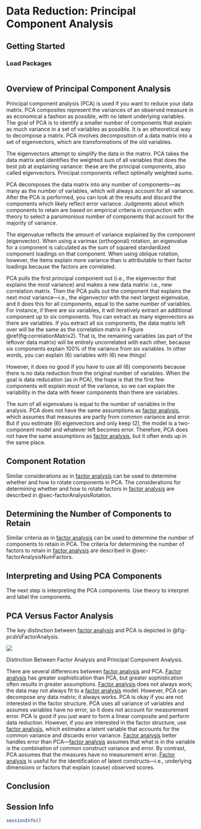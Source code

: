 # Data Reduction: Principal Component Analysis {#sec-pca}

## Getting Started {#sec-pcaGettingStarted}

### Load Packages {#sec-pcaLoadPackages}

```r

```

## Overview of Principal Component Analysis {#sec-pcaOverview}

Principal component analysis (PCA) is used if you want to reduce your data matrix.\index{principal component analysis}
PCA composites represent the variances of an observed measure in as economical a fashion as possible, with no latent underlying variables.\index{principal component analysis}
The goal of PCA is to identify a smaller number of components that explain as much variance in a set of variables as possible.\index{principal component analysis}\index{data!reduction}
It is an atheoretical way to decompose a matrix.\index{principal component analysis}
PCA involves decomposition of a data matrix into a set of eigenvectors, which are transformations of the old variables.\index{principal component analysis}\index{eigenvector}

The eigenvectors attempt to simplify the data in the matrix.\index{parsimony}\index{principal component analysis}\index{eigenvector}
PCA takes the data matrix and identifies the weighted sum of all variables that does the best job at explaining variance: these are the principal components, also called eigenvectors.\index{principal component analysis}\index{eigenvector}
Principal components reflect optimally weighted sums.\index{principal component analysis}

PCA decomposes the data matrix into any number of components—as many as the number of variables, which will always account for all variance.\index{principal component analysis}
After the PCA is performed, you can look at the results and discard the components which likely reflect error variance.\index{principal component analysis}
Judgments about which components to retain are based on empirical criteria in conjunction with theory to select a parsimonious number of components that account for the majority of variance.\index{principal component analysis}

The eigenvalue reflects the amount of variance explained by the component (eigenvector).\index{principal component analysis}\index{eigenvalue}
When using a varimax (orthogonal) rotation, an eigenvalue for a component is calculated as the sum of squared standardized component loadings on that component.\index{principal component analysis}\index{orthogonal rotation}\index{eigenvalue}
When using oblique rotation, however, the items explain more variance than is attributable to their factor loadings because the factors are correlated.\index{principal component analysis}\index{oblique rotation}

PCA pulls the first principal component out (i.e., the eigenvector that explains the most variance) and makes a new data matrix: i.e., new correlation matrix.\index{principal component analysis}\index{eigenvector}
Then the PCA pulls out the component that explains the next most variance—i.e., the eigenvector with the next largest eigenvalue, and it does this for all components, equal to the same number of variables.\index{principal component analysis}\index{eigenvector}\index{eigenvalue}
For instance, if there are six variables, it will iteratively extract an additional component up to six components.\index{principal component analysis}
You can extract as many eigenvectors as there are variables.\index{principal component analysis}\index{eigenvector}
If you extract all six components, the data matrix left over will be the same as the correlation matrix in Figure \@ref(fig:correlationMatrix2).\index{principal component analysis}
That is, the remaining variables (as part of the leftover data matrix) will be entirely uncorrelated with each other, because six components explain 100% of the variance from six variables.\index{principal component analysis}
In other words, you can explain (6) variables with (6) new things!\index{principal component analysis}

However, it does no good if you have to use all (6) components because there is no data reduction from the original number of variables.\index{principal component analysis}\index{data!reduction}
When the goal is data reducation (as in PCA), the hope is that the first few components will explain most of the variance, so we can explain the variability in the data with fewer components than there are variables.\index{principal component analysis}\index{data!reduction}

The sum of all eigenvalues is equal to the number of variables in the analysis.\index{principal component analysis}\index{eigenvalue}
PCA does not have the same assumptions as [factor analysis](#sec-factorAnalysis), which assumes that measures are partly from common variance and error.\index{principal component analysis}\index{factor analysis}\index{measurement error}
But if you estimate (6) eigenvectors and only keep (2), the model is a two-component model and whatever left becomes error.\index{principal component analysis}\index{measurement error}\index{eigenvector}
Therefore, PCA does not have the same assumptions as [factor analysis](#sec-factorAnalysis), but it often ends up in the same place.\index{principal component analysis}\index{factor analysis}

## Component Rotation {#sec-pcaRotation}

Similar considerations as in [factor analysis](#sec-factorAnalysis) can be used to determine whether and how to rotate components in PCA.
The considerations for determining whether and how to rotate factors in [factor analysis](#sec-factorAnalysis) are described in @sec-factorAnalysisRotation.

## Determining the Number of Components to Retain {#sec-pcaNumComponents}

Similar criteria as in [factor analysis](#sec-factorAnalysis) can be used to determine the number of components to retain in PCA.
The criteria for determining the number of factors to retain in [factor analysis](#sec-factorAnalysis) are described in @sec-factorAnalysisNumFactors.

## Interpreting and Using PCA Components {#sec-interpretingAndUsingComponentsPCA}

The next step is interpreting the PCA components.\index{principal component analysis}
Use theory to interpret and label the components.\index{principal component analysis}

## PCA Versus Factor Analysis {#sec-pcaVsFactorAnalysis}

The key distinction between [factor analysis](#sec-factorAnalysis) and PCA is depicted in @fig-pcaVsFactorAnalysis.\index{factor analysis}\index{principal component analysis}

::: {#fig-pcaVsFactorAnalysis}
![](images/pcaVsFactorAnalysis.png){fig-alt="Distinction Between Factor Analysis and Principal Component Analysis."}

Distinction Between Factor Analysis and Principal Component Analysis.
:::

There are several differences between [factor analysis](#sec-factorAnalysis) and PCA.\index{factor analysis}\index{principal component analysis}
[Factor analysis](#sec-factorAnalysis) has greater sophistication than PCA, but greater sophistication often results in greater assumptions.\index{factor analysis}\index{principal component analysis}
[Factor analysis](#sec-factorAnalysis) does not always work; the data may not always fit to a [factor analysis](#sec-factorAnalysis) model.\index{factor analysis}\index{principal component analysis}
However, PCA can decompose any data matrix; it always works.\index{principal component analysis}
PCA is okay if you are not interested in the factor structure.\index{principal component analysis}
PCA uses all variance of variables and assumes variables have no error, so it does not account for measurement error.\index{principal component analysis}\index{measurement error}
PCA is good if you just want to form a linear composite and perform data reduction.\index{principal component analysis}\index{linear composite}\index{construct!formative}\index{construct!reflective}
However, if you are interested in the factor structure, use [factor analysis](#sec-factorAnalysis), which estimates a latent variable that accounts for the common variance and discards error variance.\index{factor analysis}
[Factor analysis](#sec-factorAnalysis) better handles error than PCA—[factor analysis](#sec-factorAnalysis) assumes that what is in the variable is the combination of common construct variance and error.\index{principal component analysis}\index{factor analysis}
By contrast, PCA assumes that the measures have no measurement error.\index{principal component analysis}\index{measurement error}
[Factor analysis](#sec-factorAnalysis) is useful for the identification of latent constructs—i.e., underlying dimensions or factors that explain (cause) observed scores.\index{factor analysis}

## Conclusion {#sec-pcaConclusion}

::: {.content-visible when-format="html"}

## Session Info {#sec-pcaSessionInfo}

```r
sessionInfo()
```

:::

